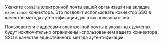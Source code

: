 Укажите `domains` электронной почты вашей организации на вкладке `experience` коннектора. Это позволит использовать коннектор SSO в качестве метода аутентификации для этих пользователей.

Пользователи с адресами электронной почты в указанных доменах будут исключительно ограничены использованием вашего коннектора SSO в качестве единственного метода аутентификации.
